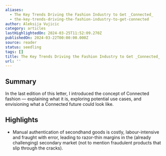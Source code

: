 ```yaml
---
aliases:
  - The Key Trends Driving the Fashion Industry to Get _Connected_
  - the-key-trends-driving-the-fashion-industry-to-get-connected
author: Aleksija Vujicic
category: articles
lastHighlightedOn: 2024-03-25T11:52:09.270Z
publishedOn: 2024-03-22T00:00:00.000Z
source: reader
status: seedling
tags: []
title: The Key Trends Driving the Fashion Industry to Get _Connected_
url: ''
---
```

## Summary

In the last edition of this letter, I introduced the concept of Connected fashion — explaining what it is, exploring potential use cases, and envisioning what a Connected future could look like.

## Highlights

- Manual authentication of secondhand goods is costly, labour-intensive and fraught with error, leading to razor-thin margins in the (already challenging) secondary market (not to mention fraudulent products that slip through the cracks).
